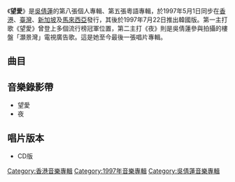 {{Album infobox | <!-- See Wikipedia:WikiProject_Albums -->
| Name        = 望愛
| Type        = [[錄音室專輯|錄音室專輯]]
| Artist      = [[吳倩蓮|吳倩蓮]]
| Cover       = 吳倩蓮_望愛1997.jpg 
| Released    = {{HKG-1959}}1997年5月1日<br />{{TW}}1997年5月1日<br />{{KOR}}1997年7月22日
| Recorded    = 1997年
| Genre       = [[粵語流行音樂|粵語流行音樂]]
| Length      = 41:21
| Label       = [[百代唱片_(香港)|百代唱片]]
| Producer    = [[許願|許願]]
| Last album  = [[回家_(吳倩蓮專輯)|回家]]<br>(1996年11月)
| This album  = '''望愛'''<br>(1997年5月)
| Next album  = 
}}

《'''望愛'''》是[[吳倩蓮|吳倩蓮]]的第八張個人專輯、第五張粵語專輯，於1997年5月1日同步在[[香港|香港]]、[[臺灣|臺灣]]、[[新加坡|新加坡]]及[[馬來西亞|馬來西亞]]發行，其後於1997年7月22日推出韓國版。第一主打歌《望愛》曾登上多個流行榜冠軍位置，第二主打《夜》則是吳倩蓮參與拍攝的樓盤「灝景灣」電視廣告歌。這是她至今最後一張唱片專輯。

==曲目==
{{Tracklist
| total_length = 41:21

| all_producer = [[許願|許願]]

| title1 = 望愛 (망애) 
| music1 = [[劉祖德|劉祖德]]
| lyrics1 = [[周禮茂|周禮茂]]
| arranger1 = 劉祖德
| longnote1 = '''第一主打'''
| length1 = 4:05

| title2 = 夜 (야) 
| music2 = [[黃艾倫|黃艾倫]]
| lyrics2 = [[梁煒康|梁煒康]]
| arranger2 = [[伍樂城|伍樂城]]<br>黃艾倫
| longnote2 = '''第二主打'''<br />樓盤廣告「灝景灣」電視廣告歌
| length2 = 4:18

| title3 = 我有我愛你 (아유아애니) 
| music3 = [[許願|許願]]
| lyrics3 = [[林夕|林夕]]
| arranger3 = [[趙增熹|趙增熹]]
| longnote3 = 
| length3 = 5:12

| title4 = 自由不自在 (자유불자재) 
| music4 = 劉祖德
| lyrics4 = [[林振強|林振強]]
| arranger4 = 劉祖德
| longnote4 = '''第三主打'''
| length4 = 4:12

| title5 = 謎 (미) 
| music5 = 伍樂城
| lyrics5 = 梁煒康<br>許願
| arranger5 = 伍樂城
| longnote5 = 
| length5 = 3:36

| title6 = 麻木 (마목) 
| music6 = [[林子揚|林子揚]]
| lyrics6 = 周禮茂
| arranger6 = 林子揚<br>劉祖德
| longnote6 = 
| length6 = 3:11

| title7 = 合照 (합조) 
| music7 = 劉祖德<br>[[勞子|勞子]]
| lyrics7 = 林夕
| arranger7 = 劉祖德
| longnote7 = 
| length7 = 4:33

| title8 = 體溫 (체온)
| music8 = 林子揚
| lyrics8 = [[陳少琪|陳少琪]]
| arranger8 = 林子揚<br>劉祖德
| longnote8 = 
| length8 = 3:27

| title9 = 愛…過後 (애...과후)
| music9 = [[許願|許願]]
| lyrics9 = [[鄭和_(音樂人)|鄭和]]
| arranger9 = [[金培達|金培達]]
| longnote9 = 
| length9 = 4:27

| title10 = 40℃接觸 (40도 접촉)
| music10 = [[朴根泰|朴根泰]]（{{lang|ko|박근태}}）
| lyrics10 = 林夕
| arranger10 = 伍樂城
| longnote10 = 國語版為《高溫接觸》
| length10 = 4:20
}}

== 音樂錄影帶 ==
*望愛
*夜

== 唱片版本==
*CD版

[[Category:香港音樂專輯|Category:香港音樂專輯]]
[[Category:1997年音樂專輯|Category:1997年音樂專輯]]
[[Category:吳倩蓮音樂專輯|Category:吳倩蓮音樂專輯]]